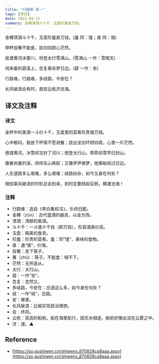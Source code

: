 ```yaml
---
title: "行路难·其一"
tags: [李白]
date: 2022-04-12
summary: 金樽清酒斗十千，玉盘珍羞直万钱。
---
```


金樽清酒斗十千，玉盘珍羞直万钱。(羞 同：馐；直 同：值)

停杯投箸不能食，拔剑四顾心茫然。

欲渡黄河冰塞川，将登太行雪满山。(雪满山 一作：雪暗天)

闲来垂钓碧溪上，忽复乘舟梦日边。(碧 一作：坐)

行路难，行路难，多歧路，今安在？

长风破浪会有时，直挂云帆济沧海。

## 译文及注释

### 译文

金杯中的美酒一斗价十千，玉盘里的菜肴珍贵值万钱。

心中郁闷，我放下杯筷不愿进餐；拔出宝剑环顾四周，心里一片茫然。

想渡黄河，冰雪却冻封了河川；想登太行山，莽莽风雪早已封山。

像姜尚垂钓溪，闲待东山再起；又像伊尹做梦，他乘船经过日边。

人生道路多么艰难，多么艰难；歧路纷杂，如今又身在何处？

相信乘风破浪的时机总会到来，到时定要扬起征帆，横渡沧海！

### 注释

- 行路难：选自《李白集校注》，乐府旧题。
- 金樽（zūn）：古代盛酒的器具，以金为饰。
- 清酒：清醇的美酒。
- 斗十千：一斗值十千钱（即万钱），形容酒美价高。
- 玉盘：精美的食具。
- 珍羞：珍贵的菜肴。羞：同“馐”，美味的食物。
- 直：通“值”，价值。
- 投箸：丢下筷子。
- 箸（zhù）：筷子。不能食：咽不下。
- 茫然：无所适从。
- 太行：太行山。
- 碧：一作“坐”。
- 忽复：忽然又。
- 多岐路，今安在：岔道这么多，如今身在何处？
- 歧：一作“岐”，岔路。
- 安：哪里。
- 长风破浪：比喻实现政治理想。
- 会：终将。
- 云帆：高高的船帆。船在海里航行，因天水相连，船帆好像出没在云雾之中。
- 济：渡。▲

## Reference

- [https://so.gushiwen.cn/shiwenv_870828ca8aaa.aspx](https://so.gushiwen.cn/shiwenv_870828ca8aaa.aspx)